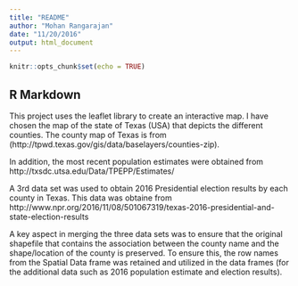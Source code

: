 ```yaml
---
title: "README"
author: "Mohan Rangarajan"
date: "11/20/2016"
output: html_document
---
```


```r
knitr::opts_chunk$set(echo = TRUE)
```

## R Markdown

This project uses the leaflet library to create an interactive map. I have chosen
the map of the state of Texas (USA) that depicts the different counties.
The county map of Texas is from (http://tpwd.texas.gov/gis/data/baselayers/counties-zip). 

In addition, the most recent population estimates were obtained from 
http://txsdc.utsa.edu/Data/TPEPP/Estimates/

A 3rd data set was used to obtain 2016 Presidential election results by each
county in Texas. This data was obtaine from 
http://www.npr.org/2016/11/08/501067319/texas-2016-presidential-and-state-election-results

A key aspect in merging the three data sets was to ensure that the original shapefile
that contains the association between the county name and the shape/location of 
the county is preserved. To ensure this, the row names from the Spatial Data frame
was retained and utilized in the data frames (for the additional data such as 2016
population estimate and election results). 